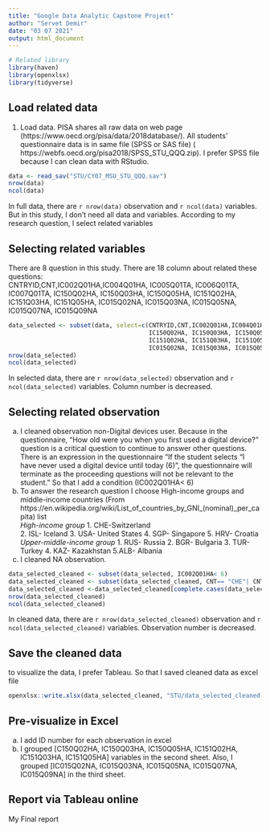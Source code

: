 ```yaml
---
title: "Google Data Analytic Capstone Project"
author: "Servet Demir"
date: "03 07 2021"
output: html_document
---
```


```r
# Related library
library(haven)
library(openxlsx)
library(tidyverse)
```

## Load related data
1. Load data. PISA shares all raw data on web page (https://www.oecd.org/pisa/data/2018database/). All students’ questionnaire data is in same file (SPSS or SAS file) ( https://webfs.oecd.org/pisa2018/SPSS_STU_QQQ.zip). I prefer SPSS file because I can clean data with RStudio.

```r
data <- read_sav("STU/CY07_MSU_STU_QQQ.sav")
nrow(data)
ncol(data)
```
In full data, there are `r nrow(data)` observation and `r ncol(data)` variables. But in this study, I don't need all data and variables. According to my research question, I select related variables  

## Selecting related variables  

There are 8 question in this study. There are 18 column about related these questions:  
CNTRYID,CNT,IC002Q01HA,IC004Q01HA, IC005Q01TA, IC006Q01TA, IC007Q01TA, IC150Q02HA, IC150Q03HA, IC150Q05HA, IC151Q02HA, IC151Q03HA, IC151Q05HA, IC015Q02NA, IC015Q03NA, IC015Q05NA, IC015Q07NA, IC015Q09NA  

```r
data_selected <- subset(data, select=c(CNTRYID,CNT,IC002Q01HA,IC004Q01HA, IC005Q01TA, IC006Q01TA, IC007Q01TA,
                                       IC150Q02HA, IC150Q03HA, IC150Q05HA,
                                       IC151Q02HA, IC151Q03HA, IC151Q05HA, 
                                       IC015Q02NA, IC015Q03NA, IC015Q05NA, IC015Q07NA, IC015Q09NA ))
nrow(data_selected)
ncol(data_selected)
```
In selected data, there are `r nrow(data_selected)` observation and `r ncol(data_selected)` variables. Column number is decreased. 

## Selecting related observation
a) I cleaned observation non-Digital devices user. Because in the questionnaire, "How old were you when you first used a digital device?" question is a critical question to continue to answer other questions. There is an expression in the questionnaire "If the student selects “I have never used a digital device until today (6)”, the questionnaire will terminate as the proceeding questions will not be relevant to the student." So that I add a condition (IC002Q01HA< 6)
b) To answer the research question I choose High-income groups and middle-income countries (From https://en.wikipedia.org/wiki/List_of_countries_by_GNI_(nominal)_per_capita) list  
*High-income group*
        1. CHE-Switzerland  
        2. ISL- Iceland 
        3. USA- United States 
        4. SGP- Singapore 
        5. HRV- Croatia 
*Upper-middle-income group* 
        1. RUS- Russia 
        2. BGR- Bulgaria 
        3. TUR- Turkey 
        4. KAZ- Kazakhstan 
        5.ALB- Albania 
c) I cleaned NA observation.
```r
data_selected_cleaned <- subset(data_selected, IC002Q01HA< 6)
data_selected_cleaned <- subset(data_selected_cleaned, CNT== "CHE"| CNT=="ISL" | CNT=="USA" | CNT=="SGP" | CNT=="HRV"| CNT=="RUS" | CNT=="BGR" | CNT=="TUR" | CNT=="KAZ" | CNT=="ALB")
data_selected_cleaned <-data_selected_cleaned[complete.cases(data_selected_cleaned[, 2:15]),]
nrow(data_selected_cleaned)
ncol(data_selected_cleaned)
```
In cleaned data, there are `r nrow(data_selected_cleaned)` observation and `r ncol(data_selected_cleaned)` variables. Observation number is decreased.

## Save the cleaned data
to visualize the data, I prefer Tableau. So that I saved cleaned data as excel file
```r
openxlsx::write.xlsx(data_selected_cleaned, "STU/data_selected_cleaned.xlsx", sheetName="pisa2018")
```

## Pre-visualize in Excel
a) I add ID number for each observation in excel
b) I grouped [C150Q02HA, IC150Q03HA, IC150Q05HA, IC151Q02HA, IC151Q03HA, IC151Q05HA] variables in the second sheet. 
Also, I grouped [IC015Q02NA, IC015Q03NA, IC015Q05NA, IC015Q07NA, IC015Q09NA] in the third sheet.

## Report via Tableau online
My Final report 
